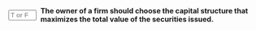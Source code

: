 ::: {.question-block}

<form onsubmit="event.preventDefault(); checkAnswerBox('module7_tf_q8','T')" style="display: flex; align-items: center; gap: 8px;">
  <input type="text" id="module7_tf_q8" name="module7_tf_q8" maxlength="1" placeholder="T or F" style="width: 55px;" data-correct-answer="T" /> 
  <label for="module7_tf_q8"><strong>The owner of a firm should choose the capital structure that maximizes the total value of the securities issued.</strong></label>
</form>

<div id="feedback-module7_tf_q8" class="feedback" data-status="" style="display:none;">
This is TRUE. In practice, you seek to maximize firm value; in perfect markets capital structure doesn’t change it.
</div>

:::